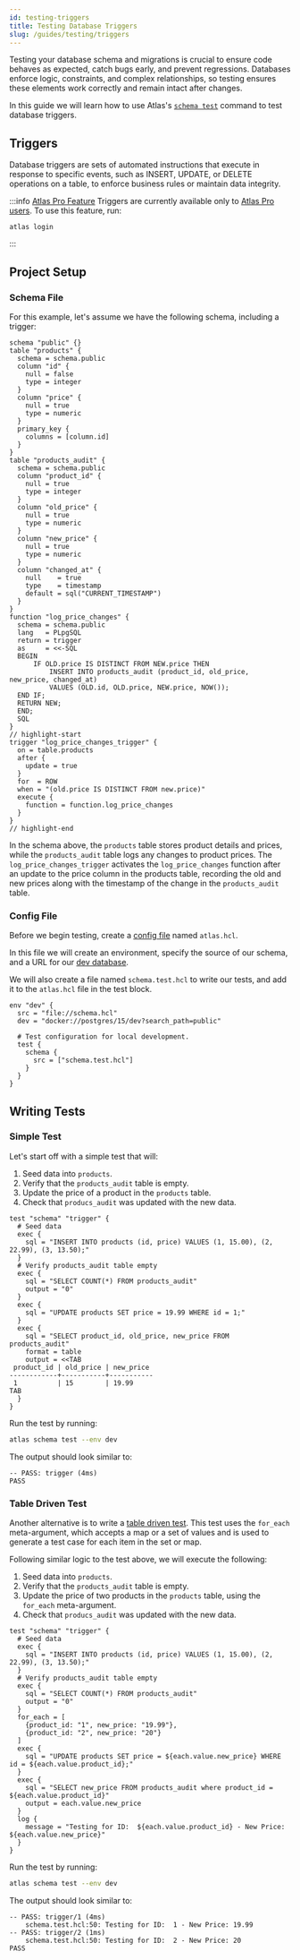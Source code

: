 ```yaml
---
id: testing-triggers
title: Testing Database Triggers
slug: /guides/testing/triggers
---
```


Testing your database schema and migrations is crucial to ensure code behaves as expected, catch bugs early,
and prevent regressions. Databases enforce logic, constraints, and complex relationships,
so testing ensures these elements work correctly and remain intact after changes.

In this guide we will learn how to use Atlas's [`schema test`](/testing/schema) command to test database triggers.

## Triggers

Database triggers are sets of automated instructions that execute in response to specific events, such as INSERT, UPDATE, or
DELETE operations on a table, to enforce business rules or maintain data integrity.

:::info [Atlas Pro Feature](/features#pro-plan)
Triggers are currently available only to [Atlas Pro users](/features#pro-plan). To use this feature, run:
```
atlas login
```
:::

## Project Setup

### Schema File
For this example, let's assume we have the following schema, including a trigger:

```hcl title="schema.hcl"
schema "public" {}
table "products" {
  schema = schema.public
  column "id" {
    null = false
    type = integer
  }
  column "price" {
    null = true
    type = numeric
  }
  primary_key {
    columns = [column.id]
  }
}
table "products_audit" {
  schema = schema.public
  column "product_id" {
    null = true
    type = integer
  }
  column "old_price" {
    null = true
    type = numeric
  }
  column "new_price" {
    null = true
    type = numeric
  }
  column "changed_at" {
    null    = true
    type    = timestamp
    default = sql("CURRENT_TIMESTAMP")
  }
}
function "log_price_changes" {
  schema = schema.public
  lang   = PLpgSQL
  return = trigger
  as     = <<-SQL
  BEGIN
      IF OLD.price IS DISTINCT FROM NEW.price THEN
          INSERT INTO products_audit (product_id, old_price, new_price, changed_at)
          VALUES (OLD.id, OLD.price, NEW.price, NOW());
  END IF;
  RETURN NEW;
  END;
  SQL
}
// highlight-start
trigger "log_price_changes_trigger" {
  on = table.products
  after {
    update = true
  }
  for  = ROW
  when = "(old.price IS DISTINCT FROM new.price)"
  execute {
    function = function.log_price_changes
  }
}
// highlight-end
```

In the schema above, the `products` table stores product details and prices, while the `products_audit` table logs any changes
to product prices. The `log_price_changes_trigger` activates the `log_price_changes` function after an update to the price
column in the products table, recording the old and new prices along with the timestamp of the change in the `products_audit` table.

### Config File

Before we begin testing, create a [config file](/atlas-schema/projects#project-files) named
`atlas.hcl`.

In this file we will create an environment, specify the source of our schema,
and a URL for our [dev database](/concepts/dev-database).

We will also create a file named `schema.test.hcl` to write our tests, and
add it to the `atlas.hcl` file in the test block.

```hcl title="atlas.hcl"
env "dev" {
  src = "file://schema.hcl"
  dev = "docker://postgres/15/dev?search_path=public"

  # Test configuration for local development.
  test {
    schema {
      src = ["schema.test.hcl"]
    }
  }
}
```

## Writing Tests

### Simple Test

Let's start off with a simple test that will:
1. Seed data into `products`.
2. Verify that the `products_audit` table is empty.
3. Update the price of a product in the `products` table.
4. Check that `producs_audit` was updated with the new data.

```hcl title="schema.test.hcl"
test "schema" "trigger" {
  # Seed data
  exec {
    sql = "INSERT INTO products (id, price) VALUES (1, 15.00), (2, 22.99), (3, 13.50);"
  }
  # Verify products_audit table empty
  exec {
    sql = "SELECT COUNT(*) FROM products_audit"
    output = "0"
  }
  exec {
    sql = "UPDATE products SET price = 19.99 WHERE id = 1;"
  }
  exec {
    sql = "SELECT product_id, old_price, new_price FROM products_audit"
    format = table
    output = <<TAB
 product_id | old_price | new_price
------------+-----------+-----------
 1          | 15        | 19.99
TAB
  }
}
```

Run the test by running:

```bash
atlas schema test --env dev
```

The output should look similar to:
```testoutput title="Test Output"
-- PASS: trigger (4ms)
PASS
```

### Table Driven Test

Another alternative is to write a [table driven test](/testing/schema#table-driven-tests). This
test uses the `for_each` meta-argument, which accepts a map or a set of values and is used to generate
a test case for each item in the set or map.

Following similar logic to the test above, we will execute the following:
1. Seed data into `products`.
2. Verify that the `products_audit` table is empty.
3. Update the price of two products in the `products` table, using the `for_each` meta-argument.
4. Check that `producs_audit` was updated with the new data.

```hcl title="schema.test.hcl"
test "schema" "trigger" {
  # Seed data
  exec {
    sql = "INSERT INTO products (id, price) VALUES (1, 15.00), (2, 22.99), (3, 13.50);"
  }
  # Verify products_audit table empty
  exec {
    sql = "SELECT COUNT(*) FROM products_audit"
    output = "0"
  }
  for_each = [
    {product_id: "1", new_price: "19.99"},
    {product_id: "2", new_price: "20"}
  ]
  exec {
    sql = "UPDATE products SET price = ${each.value.new_price} WHERE id = ${each.value.product_id};"
  }
  exec {
    sql = "SELECT new_price FROM products_audit where product_id = ${each.value.product_id}"
    output = each.value.new_price
  }
  log {
    message = "Testing for ID:  ${each.value.product_id} - New Price: ${each.value.new_price}"
  }
}
```

Run the test by running:

```bash
atlas schema test --env dev
```

The output should look similar to:
```testoutput title="Test Output"
-- PASS: trigger/1 (4ms)
    schema.test.hcl:50: Testing for ID:  1 - New Price: 19.99
-- PASS: trigger/2 (1ms)
    schema.test.hcl:50: Testing for ID:  2 - New Price: 20
PASS
```

